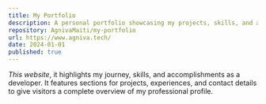 ```yaml
---
title: My Portfolio
description: A personal portfolio showcasing my projects, skills, and achievements.
repository: AgnivaMaiti/my-portfolio
url: https://www.agniva.tech/
date: 2024-01-01
published: true
---
```


_This website_, it highlights my journey, skills, and accomplishments as a developer. It features sections for projects, experiences, and contact details to give visitors a complete overview of my professional profile.
